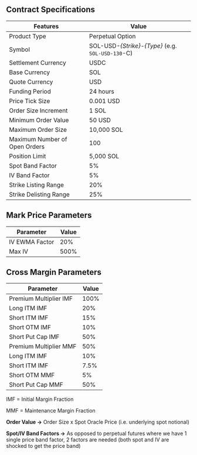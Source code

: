 ## Contract Specifications

| Features                      | Value                                              |
| ----------------------------- | -------------------------------------------------- |
| Product Type                  | Perpetual Option                                   |
| Symbol                        | SOL-USD-_{Strike}_-_{Type}_ (e.g. `SOL-USD-130`-C) |
| Settlement Currency           | USDC                                               |
| Base Currency                 | SOL                                                |
| Quote Currency                | USD                                                |
| Funding Period                | 24 hours                                           |
| Price Tick Size               | 0.001 USD                                          |
| Order Size Increment          | 1 SOL                                              |
| Minimum Order Value           | 50 USD                                             |
| Maximum Order Size            | 10,000 SOL                                         |
| Maximum Number of Open Orders | 100                                                |
| Position Limit                | 5,000 SOL                                          |
| Spot Band Factor              | 5%                                                 |
| IV Band Factor                | 5%                                                 |
| Strike Listing Range          | 20%                                                |
| Strike Delisting Range        | 25%                                                |

## Mark Price Parameters

| Parameter      | Value |
| -------------- | ----- |
| IV EWMA Factor | 20%   |
| Max IV         | 500%  |

## Cross Margin Parameters

| Parameter              | Value |
| ---------------------- | ----- |
| Premium Multiplier IMF | 100%  |
| Long ITM IMF           | 20%   |
| Short ITM IMF          | 15%   |
| Short OTM IMF          | 10%   |
| Short Put Cap IMF      | 50%   |
| Premium Multiplier MMF | 50%   |
| Long ITM IMF           | 10%   |
| Short ITM IMF          | 7.5%  |
| Short OTM MMF          | 5%    |
| Short Put Cap MMF      | 50%   |

IMF = Initial Margin Fraction

MMF = Maintenance Margin Fraction

**Order Value →** Order Size x Spot Oracle Price (i.e. underlying spot notional)

**Spot/IV Band Factors →** As opposed to perpetual futures where we have 1 single price band factor, 2 factors are needed (both spot and IV are shocked to get the price band)
